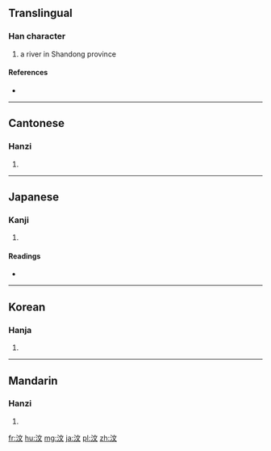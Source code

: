 ==Translingual==

===Han character===
{{Han char|rn=85|rad=水|as=04|sn=7|four=3014<sub>0</sub>|canj=水卜大 (EYK)}}

# a river in Shandong province

====References====
* {{Han ref|kx=0608.080|dkj=17168|dj=1001.120|hdz=31572.010|uh=6C76|ud=27766|bh=A85A|bd=43098}}

----

==Cantonese==

===Hanzi===
{{yue-hanzi|jyut=|y=man6}}

# {{defn|lang=yue|sort=水04}}

----

==Japanese==

===Kanji===
{{ja-kanji|grade=|rs=水04}}

# {{defn|lang=ja|sort=水04}}

====Readings====
* {{ja-readings|on=[[ぶん]] (bun), [[もん]] (mon)|kun=}}

----

==Korean==

===Hanja===
{{ko-hanja|hangeul=문|eumhun=|rv=mun|mr=mun|y=mun}}

# {{defn|lang=ko|sort=水04}}

----

==Mandarin==

===Hanzi===
{{cmn-hanzi|pin=[[wèn]] ([[wen4]])|wg=wen<sup>4</sup>}}

# {{defn|lang=cmn|sort=水04}}

[[fr:汶]]
[[hu:汶]]
[[mg:汶]]
[[ja:汶]]
[[pl:汶]]
[[zh:汶]]